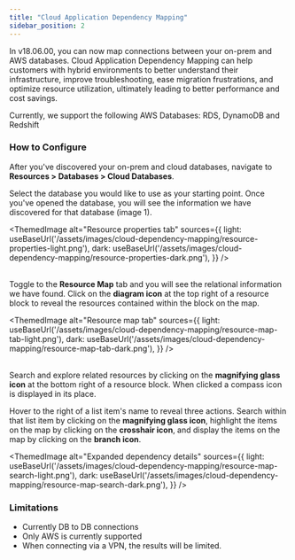 ```yaml
---
title: "Cloud Application Dependency Mapping"
sidebar_position: 2
---
```



In v18.06.00, you can now map connections between your on-prem and AWS databases. Cloud Application Dependency Mapping can help customers with hybrid environments to better understand their infrastructure, improve troubleshooting, ease migration frustrations, and optimize resource utilization, ultimately leading to better performance and cost savings. 

Currently, we support the following AWS Databases: RDS, DynamoDB and Redshift

### How to Configure

After you've discovered your on-prem and cloud databases, navigate to **Resources > Databases > Cloud Databases**.

Select the database you would like to use as your starting point. Once you've opened the database, you will see the information we have discovered for that database (image 1). 

<ThemedImage
  alt="Resource properties tab"
  sources={{
    light: useBaseUrl('/assets/images/cloud-dependency-mapping/resource-properties-light.png'),
    dark: useBaseUrl('/assets/images/cloud-dependency-mapping/resource-properties-dark.png'),
  }}
/>
<br/><br/>

Toggle to the **Resource Map** tab and you will see the relational information we have found. Click on the **diagram icon** at the top right of a resource block to reveal the resources contained within the block on the map.  

<ThemedImage
  alt="Resource map tab"
  sources={{
    light: useBaseUrl('/assets/images/cloud-dependency-mapping/resource-map-tab-light.png'),
    dark: useBaseUrl('/assets/images/cloud-dependency-mapping/resource-map-tab-dark.png'),
  }}
/>
<br/><br/>

Search and explore related resources by clicking on the **magnifying glass icon** at the bottom right of a resource block. When clicked a compass icon is displayed in its place.

Hover to the right of a list item's name to reveal three actions. Search within that list item by clicking on the **magnifying glass icon**, highlight the items on the map by clicking on the **crosshair icon**, and display the items on the map by clicking on the **branch icon**.

<ThemedImage
  alt="Expanded dependency details"
  sources={{
    light: useBaseUrl('/assets/images/cloud-dependency-mapping/resource-map-search-light.png'),
    dark: useBaseUrl('/assets/images/cloud-dependency-mapping/resource-map-search-dark.png'),
  }}
/>

### Limitations

- Currently DB to DB connections
- Only AWS is currently supported
- When connecting via a VPN, the results will be limited.
